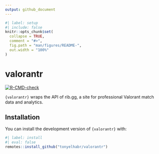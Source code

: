 ```yaml
---
output: github_document
---
```


<!-- README.md is generated from README.Rmd. Please edit that file -->

```r
#| label: setup
#| include: false
knitr::opts_chunk$set(
  collapse = TRUE,
  comment = "#>",
  fig.path = "man/figures/README-",
  out.width = "100%"
)
```

# valorantr

<!-- badges: start -->

[![R-CMD-check](https://github.com/tonyelhabr/valorantr/actions/workflows/R-CMD-check.yaml/badge.svg)](https://github.com/tonyelhabr/valorantr/actions/workflows/R-CMD-check.yaml)

<!-- badges: end -->

`{valorantr}` wraps the API of rib.gg, a site for professional Valorant match data and analytics.

## Installation

You can install the development version of `{valorantr}` with:

```r
#| label: install
#| eval: false
remotes::install_github("tonyelhabr/valorantr")
```
